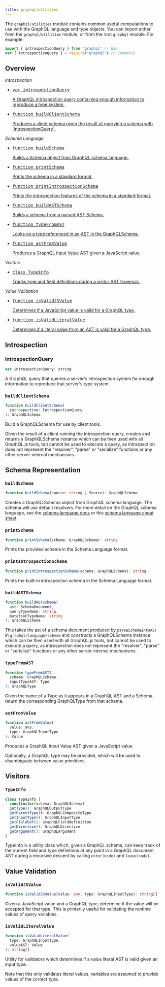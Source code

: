 ```yaml
---
title: graphql/utilities
---
```


The `graphql/utilities` module contains common useful computations to use with
the GraphQL language and type objects. You can import either from the `graphql/utilities` module, or from the root `graphql` module. For example:

```js
import { introspectionQuery } from "graphql" // ES6
var { introspectionQuery } = require("graphql") // CommonJS
```

## Overview

_Introspection_

<ul className="apiIndex">
  <li>
    <a href="#introspectionquery">
      <pre>var introspectionQuery</pre> A GraphQL introspection query containing enough information to reproduce a type system.
    </a>
  </li>
  <li>
    <a href="#buildclientschema">
      <pre>function buildClientSchema</pre> Produces a client schema given the result of querying a schema with `introspectionQuery`.
    </a>
  </li>
</ul>

_Schema Language_

<ul className="apiIndex">
  <li>
    <a href="#buildschema">
      <pre>function buildSchema</pre> Builds a Schema object from GraphQL schema language.
    </a>
  </li>
  <li>
    <a href="#printschema">
      <pre>function printSchema</pre> Prints the schema in a standard format.
    </a>
  </li>
  <li>
    <a href="#printintrospectionschema">
      <pre>function printIntrospectionSchema</pre> Prints the introspection features of the schema in a standard format.
    </a>
  </li>
  <li>
    <a href="#buildastschema">
      <pre>function buildASTSchema</pre> Builds a schema from a parsed AST Schema.
    </a>
  </li>
  <li>
    <a href="#typefromast">
      <pre>function typeFromAST</pre> Looks up a type referenced in an AST in the GraphQLSchema.
    </a>
  </li>
  <li>
    <a href="#astfromvalue">
      <pre>function astFromValue</pre> Produces a GraphQL Input Value AST given a JavaScript value.
    </a>
  </li>
</ul>

_Visitors_

<ul className="apiIndex">
  <li>
    <a href="#typeinfo">
      <pre>class TypeInfo</pre> Tracks type and field definitions during a visitor AST traversal..
    </a>
  </li>
</ul>

_Value Validation_

<ul className="apiIndex">
  <li>
    <a href="#isvalidjsvalue">
      <pre>function isValidJSValue</pre> Determines if a JavaScript value is valid for a GraphQL type.
    </a>
  </li>
  <li>
    <a href="#isvalidliteralvalue">
      <pre>function isValidLiteralValue</pre> Determines if a literal value from an AST is valid for a GraphQL type.
    </a>
  </li>
</ul>

## Introspection

### introspectionQuery

```js
var introspectionQuery: string
```

A GraphQL query that queries a server's introspection system for enough
information to reproduce that server's type system.

### `buildClientSchema`

```ts
function buildClientSchema(
  introspection: IntrospectionQuery
): GraphQLSchema
```

Build a GraphQLSchema for use by client tools.

Given the result of a client running the introspection query, creates and
returns a GraphQLSchema instance which can be then used with all GraphQL.js
tools, but cannot be used to execute a query, as introspection does not
represent the "resolver", "parse" or "serialize" functions or any other
server-internal mechanisms.

## Schema Representation

### `buildSchema`

```ts
function buildSchema(source: string | Source): GraphQLSchema
```

Creates a GraphQLSchema object from GraphQL schema language. The schema will use default resolvers. For more detail on the GraphQL schema language, see the [schema language docs](/learn/schema/) or this [schema language cheat sheet](https://wehavefaces.net/graphql-shorthand-notation-cheatsheet-17cd715861b6#.9oztv0a7n).

### `printSchema`

```ts
function printSchema(schema: GraphQLSchema): string
```

Prints the provided schema in the Schema Language format.

### `printIntrospectionSchema`

```ts
function printIntrospectionSchema(schema: GraphQLSchema): string
```

Prints the built-in introspection schema in the Schema Language format.

### `buildASTSchema`

```ts
function buildASTSchema(
  ast: SchemaDocument,
  queryTypeName: string,
  mutationTypeName: string
): GraphQLSchema
```

This takes the ast of a schema document produced by `parseSchemaIntoAST` in
`graphql/language/schema` and constructs a GraphQLSchema instance which can be
then used with all GraphQL.js tools, but cannot be used to execute a query, as
introspection does not represent the "resolver", "parse" or "serialize"
functions or any other server-internal mechanisms.

### `typeFromAST`

```js
function typeFromAST(
  schema: GraphQLSchema,
  inputTypeAST: Type
): GraphQLType
```

Given the name of a Type as it appears in a GraphQL AST and a Schema, return the
corresponding GraphQLType from that schema.

### `astFromValue`

```js
function astFromValue(
  value: any,
  type: GraphQLInputType
): Value
```

Produces a GraphQL Input Value AST given a JavaScript value.

Optionally, a GraphQL type may be provided, which will be used to
disambiguate between value primitives.

## Visitors

### `TypeInfo`

```ts
class TypeInfo {
  constructor(schema: GraphQLSchema)
  getType(): GraphQLOutputType
  getParentType(): GraphQLCompositeType
  getInputType(): GraphQLInputType
  getFieldDef(): GraphQLFieldDefinition
  getDirective(): GraphQLDirective
  getArgument(): GraphQLArgument
}
```

TypeInfo is a utility class which, given a GraphQL schema, can keep track
of the current field and type definitions at any point in a GraphQL document
AST during a recursive descent by calling `enter(node)` and `leave(node)`.

## Value Validation

### `isValidJSValue`

```ts
function isValidJSValue(value: any, type: GraphQLInputType): string[]
```

Given a JavaScript value and a GraphQL type, determine if the value will be
accepted for that type. This is primarily useful for validating the
runtime values of query variables.

### `isValidLiteralValue`

```ts
function isValidLiteralValue(
  type: GraphQLInputType,
  valueAST: Value
): string[]
```

Utility for validators which determines if a value literal AST is valid given
an input type.

Note that this only validates literal values, variables are assumed to
provide values of the correct type.
